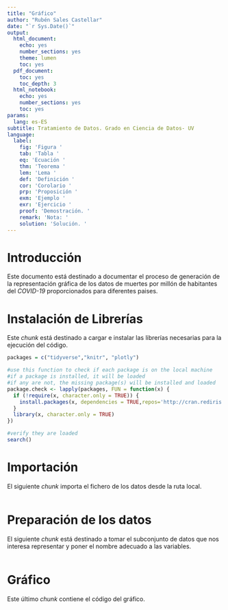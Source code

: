 ```yaml
---
title: "Gráfico"
author: "Rubén Sales Castellar"
date: "`r Sys.Date()`"
output:
  html_document:
    echo: yes
    number_sections: yes
    theme: lumen
    toc: yes
  pdf_document:
    toc: yes
    toc_depth: 3
  html_notebook:
    echo: yes
    number_sections: yes
    toc: yes
params:
  lang: es-ES
subtitle: Tratamiento de Datos. Grado en Ciencia de Datos- UV
language:
  label:
    fig: 'Figura '
    tab: 'Tabla '
    eq: 'Ecuación '
    thm: 'Teorema '
    lem: 'Lema '
    def: 'Definición '
    cor: 'Corolario '
    prp: 'Proposición '
    exm: 'Ejemplo '
    exr: 'Ejercicio '
    proof: 'Demostración. '
    remark: 'Nota: '
    solution: 'Solución. '
---
```


# Introducción

Este documento está destinado a documentar el proceso de generación de la representación gráfica de los datos de muertes por millón de habitantes del *COVID-19* proporcionados para diferentes paises.

# Instalación de Librerías

Este *chunk* está destinado a cargar e instalar las librerías necesarias para la ejecución del código.

```r
packages = c("tidyverse","knitr", "plotly")

#use this function to check if each package is on the local machine
#if a package is installed, it will be loaded
#if any are not, the missing package(s) will be installed and loaded
package.check <- lapply(packages, FUN = function(x) {
  if (!require(x, character.only = TRUE)) {
    install.packages(x, dependencies = TRUE,repos='http://cran.rediris.es')
  }
  library(x, character.only = TRUE)
})

#verify they are loaded
search()

```

# Importación

El siguiente *chunk* importa el fichero de los datos desde la ruta local.

```r

```

# Preparación de los datos

El siguiente *chunk* está destinado a tomar el subconjunto de datos que nos interesa representar y poner el nombre adecuado a las variables.

```r

```

# Gráfico

Este último *chunk* contiene el código del gráfico.

```r

```
